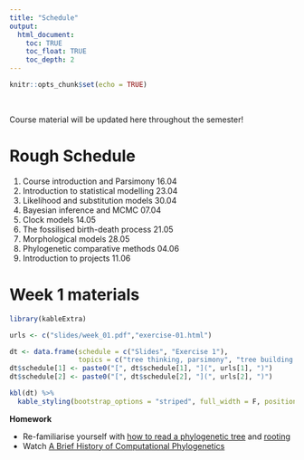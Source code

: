 ```yaml
---
title: "Schedule"
output:
  html_document:
    toc: TRUE
    toc_float: TRUE
    toc_depth: 2
---
```


```r
knitr::opts_chunk$set(echo = TRUE)
```

\

Course material will be updated here throughout the semester!

# Rough Schedule

1. Course introduction and Parsimony 16.04
2. Introduction to statistical modelling 23.04
3. Likelihood and substitution models 30.04
4. Bayesian inference and MCMC 07.04
5. Clock models 14.05
6. The fossilised birth-death process 21.05
7. Morphological models 28.05
8. Phylogenetic comparative methods 04.06
9. Introduction to projects 11.06

# Week 1 materials

```r
library(kableExtra)

urls <- c("slides/week_01.pdf","exercise-01.html")

dt <- data.frame(schedule = c("Slides", "Exercise 1"),
                 topics = c("tree thinking, parsimony", "tree building using parsimony"))
dt$schedule[1] <- paste0("[", dt$schedule[1], "](", urls[1], ")")
dt$schedule[2] <- paste0("[", dt$schedule[2], "](", urls[2], ")")

kbl(dt) %>%
  kable_styling(bootstrap_options = "striped", full_width = F, position = "left")

```

**Homework**

* Re-familiarise yourself with [how to read a phylogenetic tree](https://artic.network/how-to-read-a-tree.html) and [rooting](https://slides.filogeneti.ca/include/rooting.html)
* Watch [A Brief History of Computational Phylogenetics](https://www.youtube.com/watch?v=PcD15i7yzJ8)

\
\

